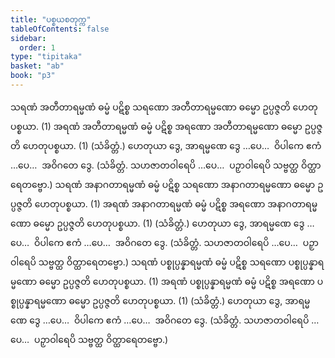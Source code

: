 ```yaml
---
title: "ပစ္စယစတုက္က"
tableOfContents: false
sidebar:
  order: 1
type: "tipitaka"
basket: "ab"
book: "p3"
---
```



<DynamicBreadcrumb />

<Division number="61" book="p3" e="ch" v="39" p="462">

<Paragraph number="2731" book="p3">
သရဏံ အတီတာရမ္မဏံ ဓမ္မံ ပဋိစ္စ သရဏော အတီတာရမ္မဏော ဓမ္မော ဥပ္ပဇ္ဇတိ ဟေတုပစ္စယာ. (1)
</Paragraph>

<Paragraph number="2732" book="p3">
အရဏံ အတီတာရမ္မဏံ ဓမ္မံ ပဋိစ္စ အရဏော အတီတာရမ္မဏော ဓမ္မော ဥပ္ပဇ္ဇတိ ဟေတုပစ္စယာ. (1) (သံခိတ္တံ.)
</Paragraph>

<Paragraph number="2733" book="p3">
ဟေတုယာ ဒွေ, အာရမ္မဏေ ဒွေ …ပေ…  ဝိပါကေ ဧကံ …ပေ…  အဝိဂတေ ဒွေ. (သံခိတ္တံ. သဟဇာတဝါရေပိ …ပေ…  ပဉှာဝါရေပိ သဗ္ဗတ္ထ ဝိတ္ထာရေတဗ္ဗော.)
</Paragraph>

</Division>
<Division number="62" book="p3" e="ch" v="39" p="462">

<Paragraph number="2734" book="p3">
သရဏံ အနာဂတာရမ္မဏံ ဓမ္မံ ပဋိစ္စ သရဏော အနာဂတာရမ္မဏော ဓမ္မော ဥပ္ပဇ္ဇတိ ဟေတုပစ္စယာ. (1)
</Paragraph>

<Paragraph number="2735" book="p3">
အရဏံ အနာဂတာရမ္မဏံ ဓမ္မံ ပဋိစ္စ အရဏော အနာဂတာရမ္မဏော ဓမ္မော ဥပ္ပဇ္ဇတိ ဟေတုပစ္စယာ. (1) (သံခိတ္တံ.)
</Paragraph>

<Paragraph number="2736" book="p3">
ဟေတုယာ ဒွေ, အာရမ္မဏေ ဒွေ …ပေ…  ဝိပါကေ ဧကံ …ပေ…  အဝိဂတေ ဒွေ. (သံခိတ္တံ. သဟဇာတဝါရေပိ …ပေ…  ပဉှာဝါရေပိ သဗ္ဗတ္ထ ဝိတ္ထာရေတဗ္ဗော.)
</Paragraph>

</Division>
<Division number="63" book="p3" e="ch" v="39" p="462">

<Paragraph number="2737" book="p3">
သရဏံ ပစ္စုပ္ပန္နာရမ္မဏံ ဓမ္မံ ပဋိစ္စ သရဏော ပစ္စုပ္ပန္နာရမ္မဏော ဓမ္မော ဥပ္ပဇ္ဇတိ ဟေတုပစ္စယာ. (1)
</Paragraph>

<Paragraph number="2738" book="p3">
အရဏံ ပစ္စုပ္ပန္နာရမ္မဏံ ဓမ္မံ ပဋိစ္စ အရဏော ပစ္စုပ္ပန္နာရမ္မဏော ဓမ္မော ဥပ္ပဇ္ဇတိ ဟေတုပစ္စယာ. (1) (သံခိတ္တံ.)
</Paragraph>

<Paragraph number="2739" book="p3">
ဟေတုယာ ဒွေ, အာရမ္မဏေ ဒွေ …ပေ…  ဝိပါကေ ဧကံ …ပေ…  အဝိဂတေ ဒွေ. (သံခိတ္တံ. သဟဇာတဝါရေပိ …ပေ…  ပဉှာဝါရေပိ သဗ္ဗတ္ထ ဝိတ္ထာရေတဗ္ဗော.)
</Paragraph>
</Division>